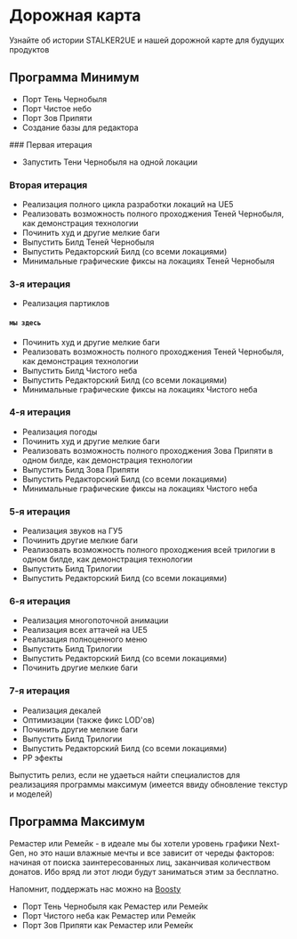 
# Дорожная карта

Узнайте об истории STALKER2UE и нашей дорожной карте для будущих продуктов

## Программа Минимум

- Порт Тень Чернобыля
- Порт Чистое небо
- Порт Зов Припяти
- Создание базы для редактора

<Steps>
### Первая итерация

- Запустить Тени Чернобыля на одной локации	

### Вторая итерация

- Реализация полного цикла разработки локаций на UE5
- Реализовать возможность полного проходжения Теней Чернобыля, как демонстрация технологии
- Починить худ и другие мелкие баги
- Выпустить Билд Теней Чернобыля
- Выпустить Редакторский Билд (со всеми локациями)
- Минимальные графические фиксы на локациях Теней Чернобыля		

### 3-я итерация

- Реализация партиклов

#### `мы здесь`

- Починить худ и другие мелкие баги
- Реализовать возможность полного проходжения Теней Чернобыля, как демонстрация технологии
- Выпустить Билд Чистого неба
- Выпустить Редакторский Билд (со всеми локациями)
- Минимальные графические фиксы на локациях Чистого неба

### 4-я итерация

- Реализация погоды
- Починить худ и другие мелкие баги
- Реализовать возможность полного проходжения Зова Припяти в одном билде, как демонстрация технологии
- Выпустить Билд Зова Припяти
- Выпустить Редакторский Билд (со всеми локациями)
- Минимальные графические фиксы на локациях Чистого неба

### 5-я итерация

- Реализация звуков на ГУ5
- Починить другие мелкие баги	
- Реализовать возможность полного проходжения всей трилогии в одном билде, как демонстрация технологии
- Выпустить Билд Трилогии
- Выпустить Редакторский Билд (со всеми локациями)

### 6-я итерация

- Реализация многопоточной анимации
- Реализация всех аттачей на UE5
- Реализация полноценного меню
- Выпустить Билд Трилогии
- Выпустить Редакторский Билд (со всеми локациями)
- Починить другие мелкие баги

### 7-я итерация

- Реализация декалей
- Оптимизации (также фикс LOD'ов)
- Починить другие мелкие баги
- Выпустить Билд Трилогии
- Выпустить Редакторский Билд (со всеми локациями)
- PP эфекты

</Steps>

<Callout type="info" emoji="ℹ️">
    Выпустить релиз, если не удаeться найти специалистов для реализацияя программы максимум (имеется ввиду обновление текстур и моделей)	
</Callout>

## Программа Максимум

Ремастер или Ремейк - в идеале мы бы хотели уровень графики Next-Gen, но это наши влажные мечты и все зависит от череды факторов: начиная от поиска заинтересованных лиц, заканчивая количеством донатов. Ибо вряд ли этот люди будут заниматься этим за бесплатно.

Напомнит, поддержать нас можно на [Boosty](https://boosty.to/stalker2ue)

- Порт Тень Чернобыля как Ремастер или Ремейк
- Порт Чистого неба как Ремастер или Ремейк
- Порт Зов Припяти как Ремастер или Ремейк
